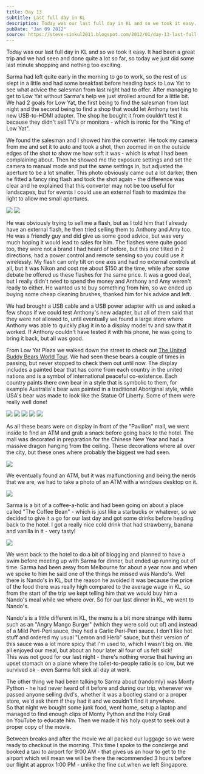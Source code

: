 ```yaml
---
title: Day 13
subtitle: Last full day in KL
description: Today was our last full day in KL and so we took it easy. It had been a great trip and we had seen and done quite a lot so far, so today we ...
pubDate: "Jan 09 2012"
source: https://steve-sinkul2011.blogspot.com/2012/01/day-13-last-full-day-in-kl.html
---
```



Today was our last full day in KL and so we took it easy. It had been a great trip and we had seen and done quite a lot so far, so today we just did some last minute shopping and nothing too exciting.

Sarma had left quite early in the morning to go to work, so the rest of us slept in a little and had some breakfast before heading back to Low Yat to see what advice the salesman from last night had to offer. After managing to get to Low Yat without Sarma's help we just strolled around for a little bit.  
We had 2 goals for Low Yat, the first being to find the salesman from last night and the second being to find a shop that would let Anthony test his new USB-to-HDMI adapter. The shop he bought it from couldn't test it because they didn't sell TV's or monitors - which is ironic for the "King of Low Yat".

We found the salesman and I showed him the converter. He took my camera from me and set it to auto and took a shot, then zoomed in on the outside edges of the shot to show me how soft it was - which is what I had been complaining about. Then he showed me the exposure settings and set the camera to manual mode and put the same settings in, but adjusted the aperture to be a lot smaller. This photo obviously came out a lot darker, then he fitted a fancy ring flash and took the shot again - the difference was clear and he explained that this converter may not be too useful for landscapes, but for events I could use an external flash to maximize the light to allow me small apertures.

<Grid>
  <Img src="2011-singapore-kuala-lumpur/nypdfnoha2eijnoe7bcg.jpg" />
  <Img src="2011-singapore-kuala-lumpur/k4zvugqpxk0y492zoxfh.jpg" />
</Grid>

He was obviously trying to sell me a flash, but as I told him that I already have an external flash, he then tried selling them to Anthony and Amy too. He was a friendly guy and did give us some good advice, but was very much hoping it would lead to sales for him. The flashes were quite good too, they were not a brand I had heard of before, but this one tilted in 2 directions, had a power control and remote sensing so you could use it wirelessly. My flash can only tilt on one axis and had no external controls at all, but it was Nikon and cost me about $150 at the time, while after some debate he offered us these flashes for the same price. It was a good deal, but I really didn't need to spend the money and Anthony and Amy weren't ready to either. He wanted us to buy something from him, so we ended up buying some cheap cleaning brushes, thanked him for his advice and left.

We had brought a USB cable and a USB power adapter with us and asked a few shops if we could test Anthony's new adapter, but all of them said that they were not allowed to, until eventually we found a large store where Anthony was able to quickly plug it in to a display model tv and saw that it worked. If Anthony couldn't have tested it with his phone, he was going to bring it back, but all was good.

From Low Yat Plaza we walked down the street to check out [The United Buddy Bears World Tour](http://www.kuala-lumpur.ws/attractions/united-buddy-bears.htm). We had seen these bears a couple of times in passing, but never stopped to check them out until now. The display includes a painted bear that has come from each country in the united nations and is a symbol of international peaceful co-existence. Each country paints there own bear in a style that is symbolic to them, for example Australia's bear was painted in a traditional Aboriginal style, while USA's bear was made to look like the Statue Of Liberty. Some of them were really well done!

<Grid>
  <Img src="2011-singapore-kuala-lumpur/jhpiz2n6k1rdklv6amrt.jpg" />
  <Img src="2011-singapore-kuala-lumpur/iy1j3bdzeruaw8ixsvmv.jpg" />
  <Img src="2011-singapore-kuala-lumpur/yndjp6schpl1o7tthgbk.jpg" />
  <Img src="2011-singapore-kuala-lumpur/k6jbhiqxbi5pv0un6grq.jpg" />
  <Img src="2011-singapore-kuala-lumpur/sf1xbdgyvg8929xw92ce.jpg" />
</Grid>

As all these bears were on display in front of the "Pavilion" mall, we went inside to find an ATM and grab a snack before going back to the hotel. The mall was decorated in preparation for the Chinese New Year and had a massive dragon hanging from the ceiling. These decorations where all over the city, but these ones where probably the biggest we had seen.

<Img
  originalAspectRatio
  src="2011-singapore-kuala-lumpur/bcmpksyqjviodw8k7jwh.jpg"
/>

We eventually found an ATM, but it was malfunctioning and being the nerds that we are, we had to take a photo of an ATM with a windows desktop on it.

<Img
  originalAspectRatio
  src="2011-singapore-kuala-lumpur/xizhxi6iwhe6b66k52i8.jpg"
/>

Sarma is a bit of a coffee-a-holic and had been going on about a place called "The Coffee Bean" - which is just like a starbucks or whatever, so we decided to give it a go for our last day and got some drinks before heading back to the hotel. I got a really nice cold drink that had strawberry, banana and vanilla in it - very tasty!

<Img
  originalAspectRatio
  src="2011-singapore-kuala-lumpur/iqbj1keaytcd0vfcqiil.jpg"
/>

We went back to the hotel to do a bit of blogging and planned to have a swim before meeting up with Sarma for dinner, but ended up running out of time. Sarma had been away from Melbourne for about a year now and when we spoke to him he said one of the things he missed was Nando's. Well there is Nando's in KL, but the reason he avoided it was because the price of the food there was really high compared to the average wage in KL, so from the start of the trip we kept telling him that we would buy him a Nando's meal while we where over. So for our last dinner in KL, we went to Nando's.

Nando's is a little different in KL, the menu is a bit more strange with items such as an "Angry Mango Burger" (which they were sold out of) and instead of a Mild Peri-Peri sauce, they had a Garlic Peri-Peri sauce. I don't like hot stuff and ordered my usual "Lemon and Herb" sauce, but their version of this sauce was a lot more spicy that I'm used to, which I wasn't big on. We all enjoyed our meal, but about an hour later all four of us felt sick!  
This was not good for our last night - there's nothing worse that having an upset stomach on a plane where the toilet-to-people ratio is so low, but we survived ok - even Sarma felt sick all day at work.

The other thing we had been talking to Sarma about (randomly) was Monty Python - he had never heard of it before and during our trip, whenever we passed anyone selling dvd's, whether it was a bootleg stand or a proper store, we'd ask them if they had it and we couldn't find it anywhere.  
So that night we bought some junk food, went home, setup a laptop and managed to find enough clips of Monty Python and the Holy Grail on YouTube to educate him. Then we made it his holy quest to seek out a proper copy of the movie.

Between breaks and after the movie we all packed our luggage so we were ready to checkout in the morning. This time I spoke to the concierge and booked a taxi to airport for 9:00 AM - that gives us an hour to get to the airport which will mean we will be there the recommended 3 hours before our flight at approx 1:00 PM - unlike the fine cut when we left Singapore.
